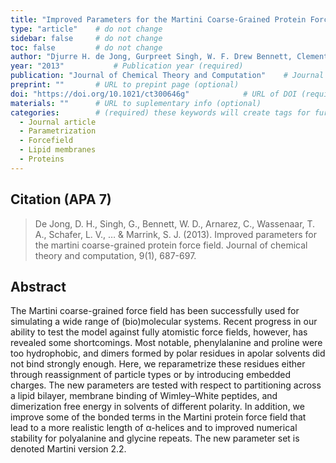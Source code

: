 ```yaml
---
title: "Improved Parameters for the Martini Coarse-Grained Protein Force Field"          # Paper title (required)
type: "article"    # do not change
sidebar: false     # do not change
toc: false         # do not change
author: "Djurre H. de Jong, Gurpreet Singh, W. F. Drew Bennett, Clement Arnarez, Tsjerk A. Wassenaar, Lars V. Schäfer, Xavier Periole, D. Peter Tieleman, and Siewert J. Marrink"         # Paper authors (required)
year: "2013"           # Publication year (required)
publication: "Journal of Chemical Theory and Computation"    # Journal or similar (required)
preprint: ""       # URL to prepint page (optional)  
doi: "https://doi.org/10.1021/ct300646g"            # URL of DOI (required)  
materials: ""      # URL to suplementary info (optional)
categories:        # (required) these keywords will create tags for further filtering. 
  - Journal article
  - Parametrization
  - Forcefield
  - Lipid membranes
  - Proteins
---
```


<!-- 
The info below is just an example. 

Both fields are required and they have to be replaced with the respective info for each paper. 

Please notice the `> ` symbol before the citation, it gives it additional styling.  
-->

## Citation (APA 7)      

> De Jong, D. H., Singh, G., Bennett, W. D., Arnarez, C., Wassenaar, T. A., Schafer, L. V., ... & Marrink, S. J. (2013). Improved parameters for the martini coarse-grained protein force field. Journal of chemical theory and computation, 9(1), 687-697.

## Abstract

The Martini coarse-grained force field has been successfully used for simulating a wide range of (bio)molecular systems. Recent progress in our ability to test the model against fully atomistic force fields, however, has revealed some shortcomings. Most notable, phenylalanine and proline were too hydrophobic, and dimers formed by polar residues in apolar solvents did not bind strongly enough. Here, we reparametrize these residues either through reassignment of particle types or by introducing embedded charges. The new parameters are tested with respect to partitioning across a lipid bilayer, membrane binding of Wimley–White peptides, and dimerization free energy in solvents of different polarity. In addition, we improve some of the bonded terms in the Martini protein force field that lead to a more realistic length of α-helices and to improved numerical stability for polyalanine and glycine repeats. The new parameter set is denoted Martini version 2.2.